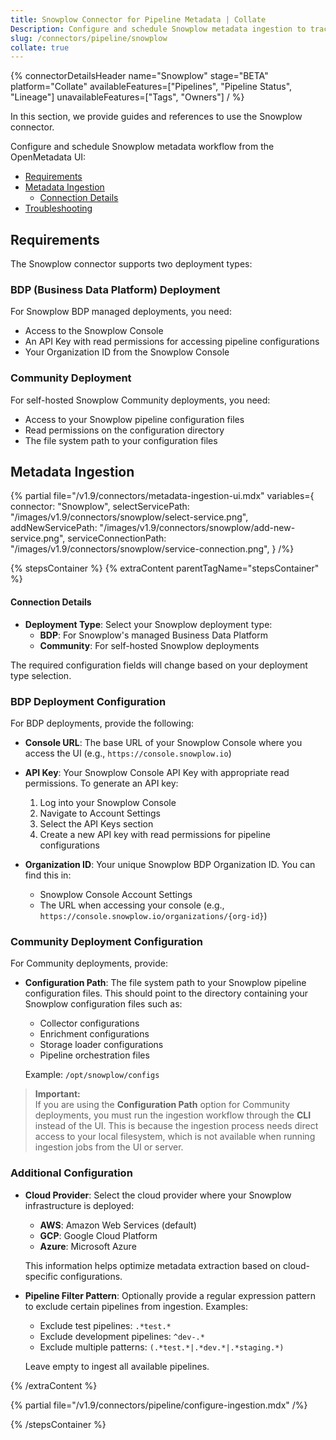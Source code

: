 ```yaml
---
title: Snowplow Connector for Pipeline Metadata | Collate
Description: Configure and schedule Snowplow metadata ingestion to track pipelines, lineage, and statuses. Supports BDP and Community deployments with flexible setup.
slug: /connectors/pipeline/snowplow
collate: true
---
```





{% connectorDetailsHeader
name="Snowplow"
stage="BETA"
platform="Collate"
availableFeatures=["Pipelines", "Pipeline Status", "Lineage"]
unavailableFeatures=["Tags", "Owners"]
/ %}

In this section, we provide guides and references to use the Snowplow connector.

Configure and schedule Snowplow metadata workflow from the OpenMetadata UI:

- [Requirements](#requirements)
- [Metadata Ingestion](#metadata-ingestion)
    - [Connection Details](#connection-details)
- [Troubleshooting](/connectors/pipeline/snowplow/troubleshooting)

<IngestionModeTiles yamlPath="/snippets/connectors/pipeline/snowplow/yaml" />

## Requirements

The Snowplow connector supports two deployment types:

### BDP (Business Data Platform) Deployment
For Snowplow BDP managed deployments, you need:
- Access to the Snowplow Console
- An API Key with read permissions for accessing pipeline configurations
- Your Organization ID from the Snowplow Console

### Community Deployment
For self-hosted Snowplow Community deployments, you need:
- Access to your Snowplow pipeline configuration files
- Read permissions on the configuration directory
- The file system path to your configuration files

## Metadata Ingestion

{% partial 
  file="/v1.9/connectors/metadata-ingestion-ui.mdx" 
  variables={
    connector: "Snowplow", 
    selectServicePath: "/images/v1.9/connectors/snowplow/select-service.png",
    addNewServicePath: "/images/v1.9/connectors/snowplow/add-new-service.png",
    serviceConnectionPath: "/images/v1.9/connectors/snowplow/service-connection.png",
} 
/%}

{% stepsContainer %}
{% extraContent parentTagName="stepsContainer" %}

#### Connection Details

- **Deployment Type**: Select your Snowplow deployment type:
  - **BDP**: For Snowplow's managed Business Data Platform
  - **Community**: For self-hosted Snowplow deployments

The required configuration fields will change based on your deployment type selection.

### BDP Deployment Configuration

For BDP deployments, provide the following:

- **Console URL**: The base URL of your Snowplow Console where you access the UI (e.g., `https://console.snowplow.io`)

- **API Key**: Your Snowplow Console API Key with appropriate read permissions. To generate an API key:
  1. Log into your Snowplow Console
  2. Navigate to Account Settings
  3. Select the API Keys section
  4. Create a new API key with read permissions for pipeline configurations

- **Organization ID**: Your unique Snowplow BDP Organization ID. You can find this in:
  - Snowplow Console Account Settings
  - The URL when accessing your console (e.g., `https://console.snowplow.io/organizations/{org-id}`)

### Community Deployment Configuration

For Community deployments, provide:

- **Configuration Path**: The file system path to your Snowplow pipeline configuration files. This should point to the directory containing your Snowplow configuration files such as:
  - Collector configurations
  - Enrichment configurations
  - Storage loader configurations
  - Pipeline orchestration files
  
  Example: `/opt/snowplow/configs`

> **Important:**  
> If you are using the **Configuration Path** option for Community deployments, you must run the ingestion workflow through the **CLI** instead of the UI. This is because the ingestion process needs direct access to your local filesystem, which is not available when running ingestion jobs from the UI or server.

### Additional Configuration

- **Cloud Provider**: Select the cloud provider where your Snowplow infrastructure is deployed:
  - **AWS**: Amazon Web Services (default)
  - **GCP**: Google Cloud Platform
  - **Azure**: Microsoft Azure
  
  This information helps optimize metadata extraction based on cloud-specific configurations.

- **Pipeline Filter Pattern**: Optionally provide a regular expression pattern to exclude certain pipelines from ingestion. Examples:
  - Exclude test pipelines: `.*test.*`
  - Exclude development pipelines: `^dev-.*`
  - Exclude multiple patterns: `(.*test.*|.*dev.*|.*staging.*)`
  
  Leave empty to ingest all available pipelines.

{% /extraContent %}

<TestConnection />

{% partial file="/v1.9/connectors/pipeline/configure-ingestion.mdx" /%}

<IngestionScheduleAndDeploy />

{% /stepsContainer %}